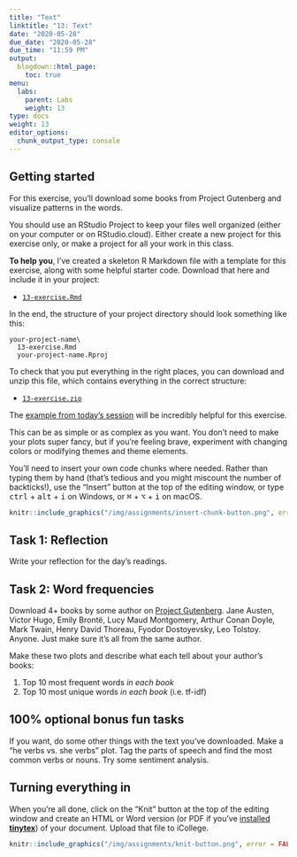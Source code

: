 ```yaml
---
title: "Text"
linktitle: "13: Text"
date: "2020-05-28"
due_date: "2020-05-28"
due_time: "11:59 PM"
output:
  blogdown::html_page:
    toc: true
menu:
  labs:
    parent: Labs
    weight: 13
type: docs
weight: 13
editor_options:
  chunk_output_type: console
---
```


## Getting started

For this exercise, you'll download some books from Project Gutenberg and visualize patterns in the words.

You should use an RStudio Project to keep your files well organized (either on your computer or on RStudio.cloud). Either create a new project for this exercise only, or make a project for all your work in this class.

**To help you**, I've created a skeleton R Markdown file with a template for this exercise, along with some helpful starter code. Download that here and include it in your project:

- [<i class="fab fa-r-project"></i> `13-exercise.Rmd`](/projects/13-exercise/13-exercise.Rmd)

In the end, the structure of your project directory should look something like this:

```text
your-project-name\
  13-exercise.Rmd
  your-project-name.Rproj
```

To check that you put everything in the right places, you can download and unzip this file, which contains everything in the correct structure:

- [<i class="fas fa-file-archive"></i> `13-exercise.zip`](/projects/13-exercise.zip)

The [example from today's session](/example/13-example/) will be incredibly helpful for this exercise.

This can be as simple or as complex as you want. You don't need to make your plots super fancy, but if you're feeling brave, experiment with changing colors or modifying themes and theme elements.

You'll need to insert your own code chunks where needed. Rather than typing them by hand (that's tedious and you might miscount the number of backticks!), use the "Insert" button at the top of the editing window, or type <kbd>ctrl</kbd> + <kbd>alt</kbd> + <kbd>i</kbd> on Windows, or <kbd>⌘</kbd> + <kbd>⌥</kbd> + <kbd>i</kbd> on macOS.

```r
knitr::include_graphics("/img/assignments/insert-chunk-button.png", error = FALSE)
```


## Task 1: Reflection

Write your reflection for the day's readings.


## Task 2: Word frequencies

Download 4+ books by some author on [Project Gutenberg](http://www.gutenberg.org/). Jane Austen, Victor Hugo, Emily Brontë, Lucy Maud Montgomery, Arthur Conan Doyle, Mark Twain, Henry David Thoreau, Fyodor Dostoyevsky, Leo Tolstoy. Anyone. Just make sure it's all from the same author.

Make these two plots and describe what each tell about your author's books:

1. Top 10 most frequent words *in each book*
2. Top 10 most unique words *in each book* (i.e. tf-idf)


## 100% optional bonus fun tasks

If you want, do some other things with the text you've downloaded. Make a "he verbs vs. she verbs" plot. Tag the parts of speech and find the most common verbs or nouns. Try some sentiment analysis.


## Turning everything in

When you're all done, click on the "Knit" button at the top of the editing window and create an HTML or Word version (or PDF if you've [installed **tinytex**](/resource/install/#install-tinytex)) of your document. Upload that file to iCollege.

```r
knitr::include_graphics("/img/assignments/knit-button.png", error = FALSE)
```
